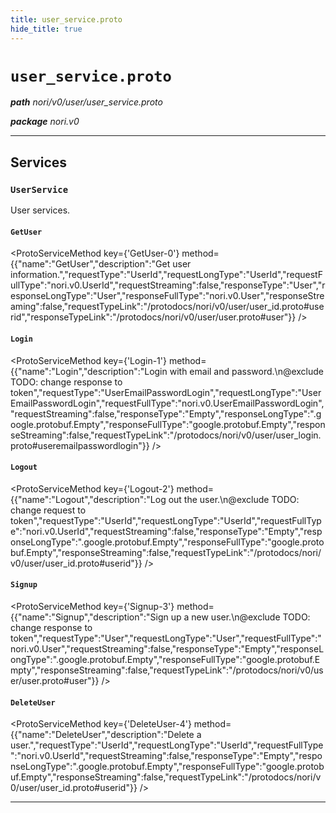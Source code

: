 ```yaml
---
title: user_service.proto
hide_title: true
---
```



# `user_service.proto`
_**path** nori/v0/user/user_service.proto_

_**package** nori.v0_



---

## Services


### `UserService`

User services.


#### `GetUser`
<ProtoServiceMethod key={'GetUser-0'} method={{"name":"GetUser","description":"Get user information.","requestType":"UserId","requestLongType":"UserId","requestFullType":"nori.v0.UserId","requestStreaming":false,"responseType":"User","responseLongType":"User","responseFullType":"nori.v0.User","responseStreaming":false,"requestTypeLink":"/protodocs/nori/v0/user/user_id.proto#userid","responseTypeLink":"/protodocs/nori/v0/user/user.proto#user"}} />


#### `Login`
<ProtoServiceMethod key={'Login-1'} method={{"name":"Login","description":"Login with email and password.\n@exclude TODO: change response to token","requestType":"UserEmailPasswordLogin","requestLongType":"UserEmailPasswordLogin","requestFullType":"nori.v0.UserEmailPasswordLogin","requestStreaming":false,"responseType":"Empty","responseLongType":".google.protobuf.Empty","responseFullType":"google.protobuf.Empty","responseStreaming":false,"requestTypeLink":"/protodocs/nori/v0/user/user_login.proto#useremailpasswordlogin"}} />


#### `Logout`
<ProtoServiceMethod key={'Logout-2'} method={{"name":"Logout","description":"Log out the user.\n@exclude TODO: change request to token","requestType":"UserId","requestLongType":"UserId","requestFullType":"nori.v0.UserId","requestStreaming":false,"responseType":"Empty","responseLongType":".google.protobuf.Empty","responseFullType":"google.protobuf.Empty","responseStreaming":false,"requestTypeLink":"/protodocs/nori/v0/user/user_id.proto#userid"}} />


#### `Signup`
<ProtoServiceMethod key={'Signup-3'} method={{"name":"Signup","description":"Sign up a new user.\n@exclude TODO: change response to token","requestType":"User","requestLongType":"User","requestFullType":"nori.v0.User","requestStreaming":false,"responseType":"Empty","responseLongType":".google.protobuf.Empty","responseFullType":"google.protobuf.Empty","responseStreaming":false,"requestTypeLink":"/protodocs/nori/v0/user/user.proto#user"}} />


#### `DeleteUser`
<ProtoServiceMethod key={'DeleteUser-4'} method={{"name":"DeleteUser","description":"Delete a user.","requestType":"UserId","requestLongType":"UserId","requestFullType":"nori.v0.UserId","requestStreaming":false,"responseType":"Empty","responseLongType":".google.protobuf.Empty","responseFullType":"google.protobuf.Empty","responseStreaming":false,"requestTypeLink":"/protodocs/nori/v0/user/user_id.proto#userid"}} />


---


  
